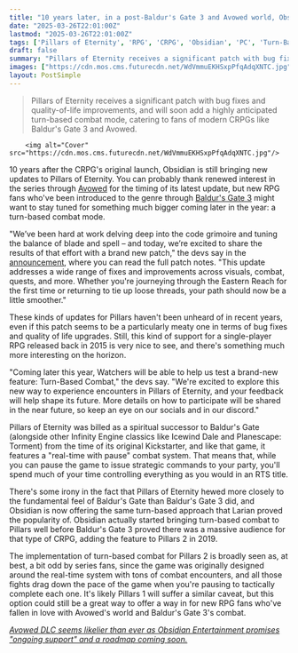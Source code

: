 ```yaml
---
title: "10 years later, in a post-Baldur's Gate 3 and Avowed world, Obsidian is giving its own throwback CRPG Pillars of Eternity a turn-based combat mode"
date: "2025-03-26T22:01:00Z"
lastmod: "2025-03-26T22:01:00Z"
tags: ['Pillars of Eternity', 'RPG', 'CRPG', 'Obsidian', 'PC', 'Turn-Based Combat', 'Avowed', "Baldur's Gate 3"]
draft: false
summary: "Pillars of Eternity receives a significant patch with bug fixes and quality-of-life improvements, and will soon add a highly anticipated turn-based combat mode,  catering to fans of modern CRPGs like Baldur's Gate 3 and Avowed."
images: ["https://cdn.mos.cms.futurecdn.net/WdVmmuEKHSxpPfqAdqXNTC.jpg"]
layout: PostSimple
---
```

> Pillars of Eternity receives a significant patch with bug fixes and quality-of-life improvements, and will soon add a highly anticipated turn-based combat mode,  catering to fans of modern CRPGs like Baldur's Gate 3 and Avowed.


        <img alt="Cover" src="https://cdn.mos.cms.futurecdn.net/WdVmmuEKHSxpPfqAdqXNTC.jpg"/>
        
10 years after the CRPG's original launch, Obsidian is still bringing new updates to Pillars of Eternity. You can probably thank renewed interest in the series through [Avowed](https://www.gamesradar.com/avowed-guide/) for the timing of its latest update, but new RPG fans who've been introduced to the genre through [Baldur's Gate 3](https://www.gamesradar.com/baldurs-gate-3-guide/) might want to stay tuned for something much bigger coming later in the year: a turn-based combat mode.

"We’ve been hard at work delving deep into the code grimoire and tuning the balance of blade and spell – and today, we’re excited to share the results of that effort with a brand new patch," the devs say in the [announcement](https://forums.obsidian.net/topic/134573-patch-138087535-is-live/), where you can read the full patch notes. "This update addresses a wide range of fixes and improvements across visuals, combat, quests, and more. Whether you're journeying through the Eastern Reach for the first time or returning to tie up loose threads, your path should now be a little smoother."

These kinds of updates for Pillars haven't been unheard of in recent years, even if this patch seems to be a particularly meaty one in terms of bug fixes and quality of life upgrades. Still, this kind of support for a single-player RPG released back in 2015 is very nice to see, and there's something much more interesting on the horizon.

"Coming later this year, Watchers will be able to help us test a brand-new feature: Turn-Based Combat," the devs say. "We're excited to explore this new way to experience encounters in Pillars of Eternity, and your feedback will help shape its future. More details on how to participate will be shared in the near future, so keep an eye on our socials and in our discord."

Pillars of Eternity was billed as a spiritual successor to Baldur's Gate (alongside other Infinity Engine classics like Icewind Dale and Planescape: Torment) from the time of its original Kickstarter, and like that game, it features a "real-time with pause" combat system. That means that, while you can pause the game to issue strategic commands to your party, you'll spend much of your time controlling everything as you would in an RTS title.

There's some irony in the fact that Pillars of Eternity hewed more closely to the fundamental feel of Baldur's Gate than Baldur's Gate 3 did, and Obsidian is now offering the same turn-based approach that Larian proved the popularity of. Obsidian actually started bringing turn-based combat to Pillars well before Baldur's Gate 3 proved there was a massive audience for that type of CRPG, adding the feature to Pillars 2 in 2019.

The implementation of turn-based combat for Pillars 2 is broadly seen as, at best, a bit odd by series fans, since the game was originally designed around the real-time system with tons of combat encounters, and all those fights drag down the pace of the game when you're pausing to tactically complete each one. It's likely Pillars 1 will suffer a similar caveat, but this option could still be a great way to offer a way in for new RPG fans who've fallen in love with Avowed's world and Baldur's Gate 3's combat.

[<em>Avowed DLC seems likelier than ever as Obsidian Entertainment promises "ongoing support" and a roadmap coming soon.</em>](https://www.gamesradar.com/games/rpg/avowed-dlc-seems-likelier-than-ever-as-obsidian-entertainment-promises-ongoing-support-and-a-roadmap-coming-soon/)
        